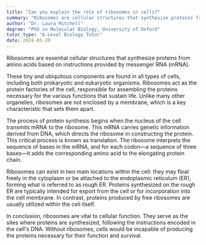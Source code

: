 ```yaml
---
title: "Can you explain the role of ribosomes in cells?"
summary: "Ribosomes are cellular structures that synthesize proteins from amino acids by following instructions provided by messenger RNA."
author: "Dr. Laura Mitchell"
degree: "PhD in Molecular Biology, University of Oxford"
tutor_type: "A-Level Biology Tutor"
date: 2024-05-20
---
```


Ribosomes are essential cellular structures that synthesize proteins from amino acids based on instructions provided by messenger RNA (mRNA).

These tiny and ubiquitous components are found in all types of cells, including both prokaryotic and eukaryotic organisms. Ribosomes act as the protein factories of the cell, responsible for assembling the proteins necessary for the various functions that sustain life. Unlike many other organelles, ribosomes are not enclosed by a membrane, which is a key characteristic that sets them apart.

The process of protein synthesis begins when the nucleus of the cell transmits mRNA to the ribosome. This mRNA carries genetic information derived from DNA, which directs the ribosome in constructing the protein. This critical process is known as translation. The ribosome interprets the sequence of bases in the mRNA, and for each codon—a sequence of three bases—it adds the corresponding amino acid to the elongating protein chain.

Ribosomes can exist in two main locations within the cell: they may float freely in the cytoplasm or be attached to the endoplasmic reticulum (ER), forming what is referred to as rough ER. Proteins synthesized on the rough ER are typically intended for export from the cell or for incorporation into the cell membrane. In contrast, proteins produced by free ribosomes are usually utilized within the cell itself.

In conclusion, ribosomes are vital to cellular function. They serve as the sites where proteins are synthesized, following the instructions encoded in the cell's DNA. Without ribosomes, cells would be incapable of producing the proteins necessary for their function and survival.
    